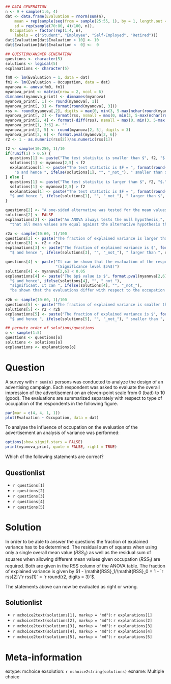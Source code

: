 ```{r data generation, echo = FALSE, results = "hide"}
## DATA GENERATION
n <- 9 + sample(1:6, 4)
dat <- data.frame(Evaluation = rnorm(sum(n),
    mean = rep(sample(seq(from = sample(25:55, 1), by = 1, length.out = sample(15:20, 1)), 4)/10, n),
    sd = rep(sample(70:80, 4)/100, n)),
  Occupation = factor(rep(1:4, n),
    labels = c("Student", "Employee", "Self-Employed", "Retired")))
dat$Evaluation[dat$Evaluation > 10] <- 10
dat$Evaluation[dat$Evaluation <  0] <-  0

## QUESTION/ANSWER GENERATION
questions <- character(5)
solutions <- logical(5)
explanations <- character(5)

fm0 <- lm(Evaluation ~ 1, data = dat)
fm1 <- lm(Evaluation ~ Occupation, data = dat)
myanova <- anova(fm0, fm1)
myanova_print <- matrix(nrow = 2, ncol = 6)
dimnames(myanova_print) <- dimnames(myanova)
myanova_print[, 1] <- round(myanova[, 1])
myanova_print[, 3] <- format(round(myanova[, 3]))
rss <- round(myanova[,2], digits = max(0, min(3, 5-max(nchar(round(myanova[, 2], digits = 0))))))
myanova_print[, 2] <- format(rss, nsmall = max(0, min(3, 5-max(nchar(round(myanova[, 2], digits = 0))))))
myanova_print[2, 4] <- format(-diff(rss), nsmall = max(0, min(3, 5-max(nchar(round(myanova[, 2], digits = 0))))))
myanova_print[1, 3:6] <- ""
myanova_print[2, 5] <- round(myanova[2, 5], digits = 3)
myanova_print[2, 6] <- format.pval(myanova[2, 6])
r2 <- 1 - as.numeric(rss[2])/as.numeric(rss[1])

f2 <- sample(10:250, 1)/10
if(runif(1) > 0.5) {
  questions[1] <- paste("The test statistic is smaller than $", f2, "$.", sep = "")
  solutions[1] <- myanova[2,5] < f2
  explanations[1] <- paste("The test statistic is $F = ", format(round(myanova[2,5], digits = 3), nsmall = 3),
    "$ and hence ", ifelse(solutions[1], "", "_not_"), " smaller than $", f2, "$.", sep = "")
} else {
  questions[1] <- paste("The test statistic is larger than $", f2, "$.", sep = "")
  solutions[1] <- myanova[2,5] > f2
  explanations[1] <- paste("The test statistic is $F = ", format(round(myanova[2,5], digits = 3), nsmall = 3), 
  "$ and hence ", ifelse(solutions[1], "", "_not_"), " larger than $", f2, "$.", sep = "")
}

questions[2] <- "A one-sided alternative was tested for the mean values."
solutions[2] <- FALSE
explanations[2] <- paste("An ANOVA always tests the null hypothesis,",
  "that all mean values are equal against the alternative hypothesis that they are different.")

r2a <- sample(10:60, 1)/100
questions[3] <- paste("The fraction of explained variance is larger than $", 100 * r2a, "$%.", sep = "")
solutions[3] <- r2 > r2a
explanations[3] <- paste("The fraction of explained variance is $", format(round(r2, digits = 3), nsmall = 3), 
  "$ and hence ", ifelse(solutions[3], "", "_not_"), " larger than ", r2a, ".", sep = "")

questions[4] <- paste("It can be shown that the evaluation of the respondents depends on their occupation.",
                      "(Significance level $5%$)")
solutions[4] <- myanova[2,6] < 0.05
explanations[4] <- paste("The $p$ value is $", format.pval(myanova[2,6], digits = 3),
  "$ and hence", ifelse(solutions[4], "", "_not_"),
  "significant. It can ", ifelse(solutions[4], "", "_not_"),
  "be shown that the evaluations differ with respect to the occupation of the respondents.")
    
r2b <- sample(10:60, 1)/100
questions[5] <- paste("The fraction of explained variance is smaller than $", 100 * r2b, "$%.", sep = "")
solutions[5] <- r2 < r2b
explanations[5] <- paste("The fraction of explained variance is $", format(round(r2, digits = 3), nsmall = 3), 
  "$ and hence ", ifelse(solutions[5], "", "_not_"), " smaller than ", r2b, ".", sep = "")

## permute order of solutions/questions
o <- sample(1:5)
questions <- questions[o]
solutions <- solutions[o]
explanations <- explanations[o]
```

Question
========
A survey with `r sum(n)` persons was conducted to analyze the
design of an advertising campaign. Each respondent was asked to
evaluate the overall impression of the advertisement on an
eleven-point scale from 0 (bad) to 10 (good). The evaluations are
summarized separately with respect to type of occupation of the
respondents in the following figure.

```{r boxplots, echo = FALSE, results = "hide", fig.height = 4, fig.width = 7, fig.path = ""}
par(mar = c(4, 4, 1, 1))
plot(Evaluation ~ Occupation, data = dat)
```

To analyse the influence of occupation on the evaluation of the
advertisement an analysis of variance was performed:

```{r anova output, echo = FALSE, comment = NA}
options(show.signif.stars = FALSE)
print(myanova_print, quote = FALSE, right = TRUE)
```

Which of the following statements are correct?

Questionlist
------------
* `r questions[1]`
* `r questions[2]`
* `r questions[3]`
* `r questions[4]`
* `r questions[5]`

Solution
========
In order to be able to answer the questions the fraction of
explained variance has to be determined. The residual sum of squares
when using only a single overall mean value ($\mathit{RSS}_0$) as
well as the residual sum of squares when allowing different mean
values given occupation ($\mathit{RSS}_1$) are required. Both are
given in the RSS column of the ANOVA table.  The
fraction of explained variance is given by
$1 - \mathit{RSS}_1/\mathit{RSS}_0 = 1 - `r rss[2]`/`r rss[1]` =
`r round(r2, digits = 3)`$.
  
The statements above can now be evaluated as right or wrong.

Solutionlist
------------
* `r mchoice2text(solutions[1], markup = "md")`: `r explanations[1]`
* `r mchoice2text(solutions[2], markup = "md")`: `r explanations[2]`
* `r mchoice2text(solutions[3], markup = "md")`: `r explanations[3]`
* `r mchoice2text(solutions[4], markup = "md")`: `r explanations[4]`
* `r mchoice2text(solutions[5], markup = "md")`: `r explanations[5]`

Meta-information
================
extype: mchoice
exsolution: `r mchoice2string(solutions)`
exname: Multiple choice
